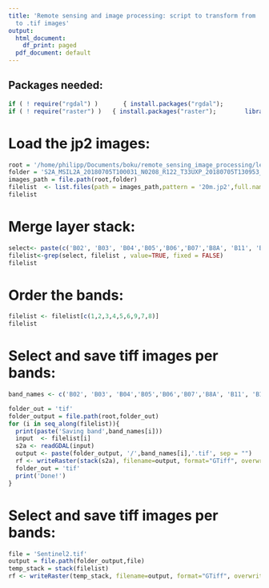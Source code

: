 ```yaml
---
title: 'Remote sensing and image processing: script to transform from .jp2 images
  to .tif images'
output:
  html_document:
    df_print: paged
  pdf_document: default
---
```


## Packages needed:

```r
if ( ! require("rgdal") )       { install.packages("rgdal");            library("rgdal")      }
if ( ! require("raster") )   { install.packages("raster");        library("raster")  }
```

# Load the jp2 images:
```r
root = '/home/philipp/Documents/boku/remote_sensing_image_processing/lecture_5_classification/data'
folder = 'S2A_MSIL2A_20180705T100031_N0208_R122_T33UXP_20180705T130953_20m/R20m'
images_path = file.path(root,folder)
filelist  <- list.files(path = images_path,pattern = '20m.jp2',full.names = TRUE)
filelist
```

# Merge layer stack:
```r
select<- paste(c('B02', 'B03', 'B04','B05','B06','B07','B8A', 'B11', 'B12'),collapse="|")
filelist<-grep(select, filelist , value=TRUE, fixed = FALSE)
filelist
```

# Order the bands:
```r
filelist <- filelist[c(1,2,3,4,5,6,9,7,8)] 
filelist
```

# Select and save tiff images per bands:
```r
band_names <- c('B02', 'B03', 'B04','B05','B06','B07','B8A', 'B11', 'B12')

folder_out = 'tif'
folder_output = file.path(root,folder_out)
for (i in seq_along(filelist)){
  print(paste('Saving band',band_names[i]))
  input  <- filelist[i]
  s2a <- readGDAL(input)
  output <- paste(folder_output, '/',band_names[i],'.tif', sep = "")
  rf <- writeRaster(stack(s2a), filename=output, format="GTiff", overwrite=TRUE)
  folder_out = 'tif'
  print('Done!')
}
```
# Select and save tiff images per bands:
```r

file = 'Sentinel2.tif'
output = file.path(folder_output,file)
temp_stack = stack(filelist)
rf <- writeRaster(temp_stack, filename=output, format="GTiff", overwrite=TRUE)

```